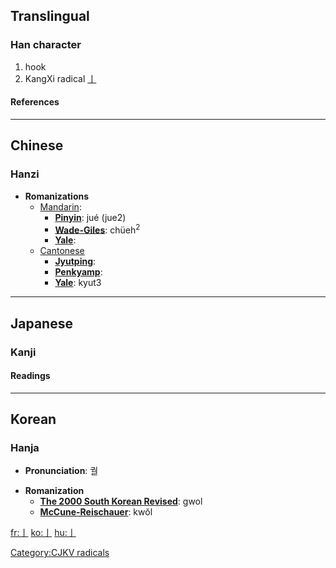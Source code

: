 ==Translingual==
===Han character===
{{Han char|rad=亅|as=00|sn=1|four=|canj=中戈 (LI)}}
# hook
# KangXi radical [[Wiktionary:Chinese radical index 亅|亅]]
====References====
{{Han ref|kx=0085.090|dkj=00224|dj=0173.180|hdz=10028.030|uh=4E85|ud=20101}}
----

==Chinese==
===Hanzi===


* '''Romanizations'''
** [[Mandarin]]:
*** '''[[Pinyin]]''': jué (jue2)
*** '''[[Wade-Giles]]''': chüeh<sup>2</sup>
*** '''[[Yale]]''': 
**[[Cantonese]]
***'''[[Jyutping]]''':
***'''[[Penkyamp]]''': 
***'''[[Yale]]''': kyut3
----

==Japanese==
===Kanji===
{{ja-kanji|grade=|rs=亅00}}
====Readings====
{{ja-readings|on=[[けつ]] ([[ketsu]])|kun=[[かぎ]] ([[kagi]])}}
----

==Korean==
===Hanja===

* '''Pronunciation''': 궐

* '''Romanization'''
** '''[[The 2000 South Korean Revised Romanization|The 2000 South Korean Revised]]''': gwol
** '''[[McCune-Reischauer]]''': kwŏl




[[Category:CJKV radicals]]

[[fr:亅]]
[[ko:亅]]
[[hu:亅]]